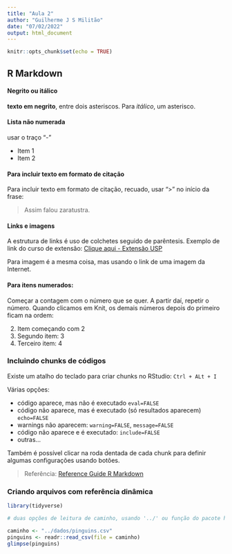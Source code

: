 ```yaml
---
title: "Aula 2"
author: "Guilherme J S Militão"
date: "07/02/2022"
output: html_document
---
```


```r
knitr::opts_chunk$set(echo = TRUE)
```

## R Markdown


#### Negrito ou itálico

**texto em negrito**, entre dois asteriscos. Para *itálico*, um asterisco.  

#### Lista não numerada

usar o traço "-"

- Item 1
- Item 2

#### Para incluir texto em formato de citação

Para incluir texto em formato de citação, recuado, usar ">" no início da frase:

> Assim falou zaratustra. 

#### Links e imagens

A estrutura de links é uso de colchetes seguido de parêntesis. Exemplo de link do curso de extensão: [Clique aqui - Extensão USP](https://cursosextensao.usp.br/)

Para imagem é a mesma coisa, mas usando o link de uma imagem da Internet.

#### Para itens numerados:

Começar a contagem com o número que se quer. A partir daí, repetir o número. Quando clicamos em Knit, os demais números depois do primeiro ficam na ordem:

2. Item começando com 2
2. Segundo item: 3
2. Terceiro item: 4

### Incluindo chunks de códigos

Existe um atalho do teclado para criar chunks no RStudio: `Ctrl + ALt + I`

Várias opções:

- código aparece, mas não é executado `eval=FALSE`
- código não aparece, mas é executado (só resultados aparecem) `echo=FALSE`
- warnings não aparecem: `warning=FALSE`, `message=FALSE` 
- código não aparece e é executado: `include=FALSE`
- outras...

Também é possível clicar na roda dentada de cada chunk para definir algumas configurações usando botões. 

> Referência: [Reference Guide R Markdown](https://www.rstudio.com/wp-content/uploads/2015/03/rmarkdown-reference.pdf)


### Criando arquivos com referência dinâmica

```r

library(tidyverse)

```



```r

# duas opções de leitura de caminho, usando '../' ou função do pacote here

caminho <- "../dados/pinguins.csv"
pinguins <- readr::read_csv(file = caminho)
glimpse(pinguins)

```


